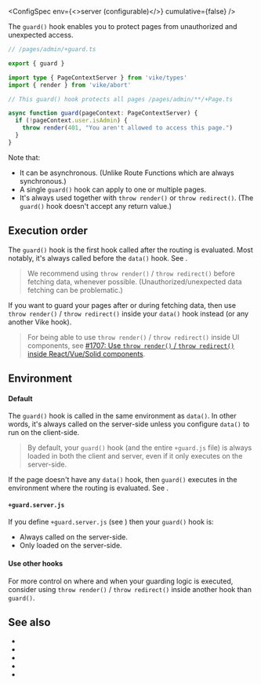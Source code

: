 
<ConfigSpec
  env={<>server (<Link href="#environment">configurable</Link>)</>}
  cumulative={false}
/>

The `guard()` hook enables you to protect pages from unauthorized and unexpected access.

```ts
// /pages/admin/+guard.ts

export { guard }

import type { PageContextServer } from 'vike/types'
import { render } from 'vike/abort'

// This guard() hook protects all pages /pages/admin/**/+Page.ts

async function guard(pageContext: PageContextServer) {
  if (!pageContext.user.isAdmin) {
    throw render(401, "You aren't allowed to access this page.")
  }
}
```

Note that:

- It can be asynchronous. (Unlike <Link href="/route-function">Route Functions</Link> which are always synchronous.)
- A single `guard()` hook <Link href="/config#inheritance">can apply to one or multiple pages</Link>.
- It's always used together with <Link href="/render">`throw render()`</Link> or <Link href="/redirect">`throw redirect()`</Link>. (The `guard()` hook doesn't accept any return value.)


## Execution order

The `guard()` hook is the first hook called after the routing is evaluated. Most notably, it's always called before the <Link href="/data">`data()` hook</Link>. See <Link href="/hooks#lifecycle" />.

> We recommend using `throw render()` / `throw redirect()` before fetching data, whenever possible. (Unauthorized/unexpected data fetching can be problematic.)

If you want to guard your pages after or during fetching data, then use <Link href="/render">`throw render()`</Link> / <Link href="/redirect">`throw redirect()`</Link> inside your `data()` hook instead (or any another <Link href="/hooks">Vike hook</Link>).

> For being able to use `throw render()` / `throw redirect()` inside UI components, see [#1707: Use `throw render()` / `throw redirect()` inside React/Vue/Solid components](https://github.com/vikejs/vike/issues/1707).


## Environment

#### Default

The `guard()` hook is called in the same environment as <Link href="/data">`data()`</Link>. In other words, it's always called on the server-side unless you <Link href="/data#environment">configure `data()` to run on the client-side</Link>.

> By default, your `guard()` hook (and the entire `+guard.js` file) is always loaded in both the client and server, even if it only executes on the server-side.

If the page doesn't have any `data()` hook, then `guard()` executes in the environment where the routing is evaluated. See <Link href="/hooks#lifecycle" />.

#### `+guard.server.js`

If you define `+guard.server.js` (see <Link href="/file-env" />) then your `guard()` hook is:
 - Always called on the server-side.
 - Only loaded on the server-side.

#### Use other hooks

For more control on where and when your guarding logic is executed, consider using <Link href="/render">`throw render()`</Link> / <Link href="/redirect">`throw redirect()`</Link> inside another hook than `guard()`.


## See also

- <Link href="/auth#login-flow" />
- <Link href="/render" />
- <Link href="/redirect" />
- <Link href="/data" />
- <Link href="/hooks" />
